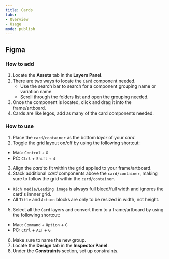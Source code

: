 ```yaml
---
title: Cards
tabs: 
- Overview
- Usage
mode: publish
---
```



## Figma

### How to add

1. Locate the **Assets** tab in the **Layers Panel**.
2. There are two ways to locate the `Card` component needed. 
	* Use the search bar to search for a component grouping name or variation name.
	* Scroll through the folders list and open the grouping needed.
3. Once the component is located, click and drag it into the frame/artboard. 
4. Cards are like legos, add as many of the card components needed.


### How to use

1. Place the `card/container` as the bottom *layer* of your *card*. 
2. Toggle the grid layout on/off by using the following shortcut:
  * Mac: `Control` + `G`
  * PC: `Ctrl` + `Shift` + `4`
3. Align the *card* to fit within the grid applied to your frame/artboard. 
4. Stack additional *card* components above the `card/container`, making sure to follow the grid within the `card/container`. 
  * `Rich media/Leading image` is always full bleed/full width and ignores the card's innner grid. 
  * All `Title` and `Action` blocks are only to be resized in width, not height. 
5. Select all the `Card` layers and convert them to a frame/artboard by using the following shortcut: 
  * Mac: `Command` + `Option` + `G`
  * PC: `Ctrl` + `ALT` + `G`
6. Make sure to name the new group. 
7. Locate the **Design** tab in the **Inspector Panel**.
8. Under the **Constraints** section, set up constraints.
